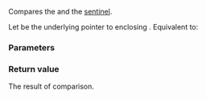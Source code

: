 {{title|1=operator=={{small|(ranges::chunk_view::''outer-iterator'')}}}}
{{cpp/ranges/chunk_view/navbar}}

{{ddcl|since=c++23|1=
friend constexpr bool
    operator==( const /*outer-iterator*/&amp; x, std::default_sentinel_t );
}}

Compares the {{rlp|/|iterator}} and the [[cpp/iterator/default_sentinel_t|sentinel]].

Let {{rlpi|/#Data members|parent_}} be the underlying pointer to enclosing {{tt|chunk_view}}. Equivalent to:

{{source|1=
return *x.parent_-&gt;current_ == ranges::end(x.parent_-&gt;base_) and x.parent_-&gt;remainder_ != 0;
}}

{{cpp/hidden friend|{{tt|std::ranges::chunk_view::''outer-iterator''}}|plural=no}}

{{cpp/note synthesized eq}}

===Parameters===
{{par begin}}
{{par|x|{{rlp|/|iterator}} to compare}}
{{par end}}

===Return value===
The result of comparison.

{{langlinks|de|es|ja|ru|zh}}